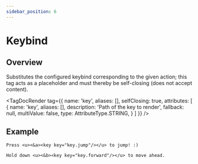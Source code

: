 ```yaml
---
sidebar_position: 6
---
```



# Keybind

## Overview

Substitutes the configured keybind corresponding to the given action; this tag acts as
a placeholder and must thereby be self-closing (does not accept content).

<TagDocRender tag={{
  name: 'key',
  aliases: [],
  selfClosing: true,
  attributes: [
    {
      name: 'key',
      aliases: [],
      description: 'Path of the key to render',
      fallback: null,
      multiValue: false,
      type: AttributeType.STRING,
    }
  ]
}} />

## Example

```!component-markup
Press <u><&a><key key="key.jump"/></u> to jump! :)
```

```!component-markup
Hold down <u><&b><key key="key.forward"/></u> to move ahead.
```